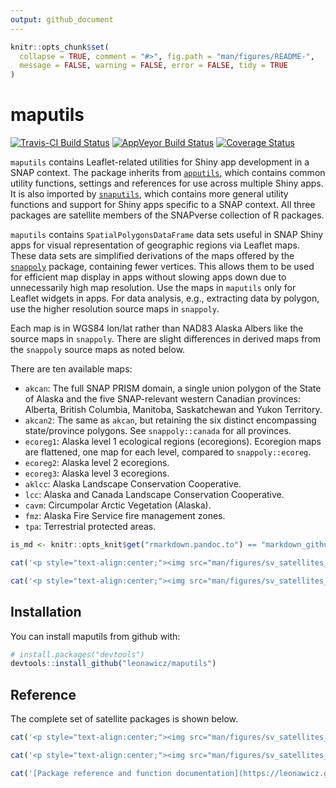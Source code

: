 ```yaml
---
output: github_document
---
```


<!-- README.md is generated from README.Rmd. Please edit that file -->

```r
knitr::opts_chunk$set(
  collapse = TRUE, comment = "#>", fig.path = "man/figures/README-",
  message = FALSE, warning = FALSE, error = FALSE, tidy = TRUE
)
```
# maputils

[![Travis-CI Build Status](https://travis-ci.org/leonawicz/maputils.svg?branch=master)](https://travis-ci.org/leonawicz/maputils)
[![AppVeyor Build Status](https://ci.appveyor.com/api/projects/status/github/leonawicz/maputils?branch=master&svg=true)](https://ci.appveyor.com/project/leonawicz/maputils)
[![Coverage Status](https://img.shields.io/codecov/c/github/leonawicz/maputils/master.svg)](https://codecov.io/github/leonawicz/maputils?branch=master)

`maputils` contains Leaflet-related utilities for Shiny app development in a SNAP context. The package inherits from [`apputils`](https://leonawicz.github.io/apputils/), which contains common utility functions, settings and references for use across multiple Shiny apps. It is also imported by [`snaputils`](https://leonawicz.github.io/snaputils/), which contains more general utility functions and support for Shiny apps specific to a SNAP context. All three packages are satellite members of the SNAPverse collection of R packages.

`maputils` contains `SpatialPolygonsDataFrame` data sets useful in SNAP Shiny apps for visual representation of geographic regions via Leaflet maps. These data sets are simplified derivations of the maps offered by the [`snappoly`](https://leonawicz.github.io/snappoly/) package, containing fewer vertices. This allows them to be used for efficient map display in apps without slowing apps down due to unnecessarily high map resolution. Use the maps in `maputils` only for Leaflet widgets in apps. For data analysis, e.g., extracting data by polygon, use the higher resolution source maps in `snappoly`.

Each map is in WGS84 lon/lat rather than NAD83 Alaska Albers like the source maps in `snappoly`.
There are slight differences in derived maps from the `snappoly` source maps as noted below.

There are ten available maps:

* `akcan`: The full SNAP PRISM domain, a single union polygon of the State of Alaska and the five SNAP-relevant western Canadian provinces: Alberta, British Columbia, Manitoba, Saskatchewan and Yukon Territory. 
* `akcan2`: The same as `akcan`, but retaining the six distinct encompassing state/province polygons. See `snappoly::canada` for all provinces.
* `ecoreg1`: Alaska level 1 ecological regions (ecoregions). Ecoregion maps are flattened, one map for each level, compared to `snappoly::ecoreg`.
* `ecoreg2`: Alaska level 2 ecoregions.
* `ecoreg3`: Alaska level 3 ecoregions.
* `aklcc`: Alaska Landscape Conservation Cooperative.
* `lcc`: Alaska and Canada Landscape Conservation Cooperative.
* `cavm`: Circumpolar Arctic Vegetation (Alaska).
* `fmz`: Alaska Fire Service fire management zones.
* `tpa`: Terrestrial protected areas.

```r
is_md <- knitr::opts_knit$get("rmarkdown.pandoc.to") == "markdown_github-ascii_identifiers"
```

```r
cat('<p style="text-align:center;"><img src="man/figures/sv_satellites_utils_map.png" width=350></p><br>')
```

```r
cat('<p style="text-align:center;"><img src="man/figures/sv_satellites_utils_map.svg"></p>')
```


## Installation

You can install maputils from github with:

```r
# install.packages("devtools")
devtools::install_github("leonawicz/maputils")
```

## Reference

The complete set of satellite packages is shown below.

```r
cat('<p style="text-align:center;"><img src="man/figures/sv_satellites_all.png" width=350></p><br>')
```

```r
cat('<p style="text-align:center;"><img src="man/figures/sv_satellites_all.svg"></p>')
```

```r
cat('[Package reference and function documentation](https://leonawicz.github.io/maputils/)')
```
